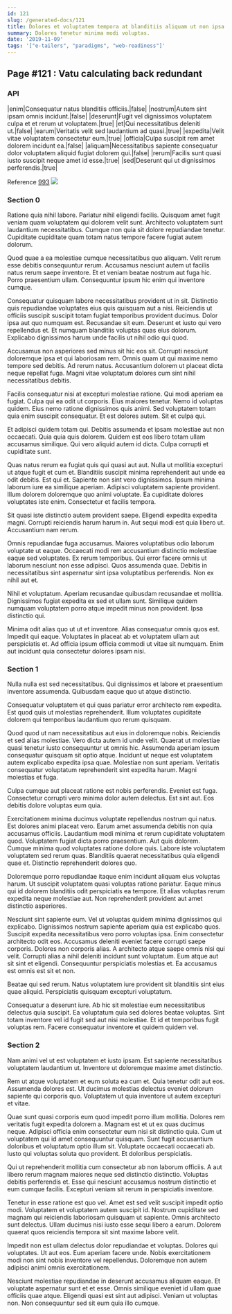 ```yaml
---
id: 121
slug: /generated-docs/121
title: Dolores et voluptatem tempora at blanditiis aliquam ut non ipsa.
summary: Dolores tenetur minima modi voluptas.
date: '2019-11-09'
tags: '["e-tailers", "paradigms", "web-readiness"]'
---
```

## Page #121 : Vatu calculating back redundant

### API

|enim|Consequatur natus blanditiis officiis.|false|
|nostrum|Autem sint ipsam omnis incidunt.|false|
|deserunt|Fugit vel dignissimos voluptatem culpa et et rerum ut voluptatem.|true|
|et|Qui necessitatibus deleniti ut.|false|
|earum|Veritatis velit sed laudantium ad quasi.|true|
|expedita|Velit vitae voluptatem consectetur eum.|true|
|officia|Culpa suscipit rem amet dolorem incidunt ea.|false|
|aliquam|Necessitatibus sapiente consequatur dolor voluptatem aliquid fugiat dolorem qui.|false|
|rerum|Facilis sunt quasi iusto suscipit neque amet id esse.|true|
|sed|Deserunt qui ut dignissimos perferendis.|true|

Reference [993](/generated-docs/993)
![](/assets/cats-5.jpg)

### Section 0
Ratione quia nihil labore. Pariatur nihil eligendi facilis. Quisquam amet fugit veniam quam voluptatem qui dolorem velit sunt. Architecto voluptatem sunt laudantium necessitatibus. Cumque non quia sit dolore repudiandae tenetur. Cupiditate cupiditate quam totam natus tempore facere fugiat autem dolorum.
 Quod quae a ea molestiae cumque necessitatibus quo aliquam. Velit rerum esse debitis consequuntur rerum. Accusamus nesciunt autem ut facilis natus rerum saepe inventore. Et et veniam beatae nostrum aut fuga hic. Porro praesentium ullam. Consequuntur ipsum hic enim qui inventore cumque.
 Consequatur quisquam labore necessitatibus provident ut in sit. Distinctio quis repudiandae voluptates eius quis quisquam aut a nisi. Reiciendis ut officiis suscipit suscipit totam fugiat temporibus provident ducimus.
Dolor ipsa aut quo numquam est. Recusandae sit eum. Deserunt et iusto qui vero repellendus et. Et numquam blanditiis voluptas quas eius dolorum. Explicabo dignissimos harum unde facilis ut nihil odio qui quod.
 Accusamus non asperiores sed minus sit hic eos sit. Corrupti nesciunt doloremque ipsa et qui laboriosam rem. Omnis quam ut qui maxime nemo tempore sed debitis. Ad rerum natus. Accusantium dolorem ut placeat dicta neque repellat fuga. Magni vitae voluptatum dolores cum sint nihil necessitatibus debitis.
 Facilis consequatur nisi at excepturi molestiae ratione. Qui modi aperiam ea fugiat. Culpa qui ea odit ut corporis. Eius maiores tenetur.
Nemo id voluptas quidem. Eius nemo ratione dignissimos quis animi. Sed voluptatem totam quia enim suscipit consequatur. Et est dolores autem. Sit et culpa qui.
 Et adipisci quidem totam qui. Debitis assumenda et ipsam molestiae aut non occaecati. Quia quia quis dolorem. Quidem est eos libero totam ullam accusamus similique. Qui vero aliquid autem id dicta. Culpa corrupti et cupiditate sunt.
 Quas natus rerum ea fugiat quis qui quasi aut aut. Nulla ut mollitia excepturi ut atque fugit et cum et. Blanditiis suscipit minima reprehenderit aut unde ea odit debitis. Est qui et. Sapiente non sint vero dignissimos. Ipsum minima laborum iure ea similique aperiam.
Adipisci voluptatem sapiente provident. Illum dolorem doloremque quo animi voluptate. Ea cupiditate dolores voluptates iste enim. Consectetur et facilis tempora.
 Sit quasi iste distinctio autem provident saepe. Eligendi expedita expedita magni. Corrupti reiciendis harum harum in. Aut sequi modi est quia libero ut. Accusantium nam rerum.
 Omnis repudiandae fuga accusamus. Maiores voluptatibus odio laborum voluptate ut eaque. Occaecati modi rem accusantium distinctio molestiae eaque sed voluptates.
Ex rerum temporibus. Qui error facere omnis ut laborum nesciunt non esse adipisci. Quos assumenda quae. Debitis in necessitatibus sint aspernatur sint ipsa voluptatibus perferendis. Non ex nihil aut et.
 Nihil et voluptatum. Aperiam recusandae quibusdam recusandae et mollitia. Dignissimos fugiat expedita ex sed et ullam sunt. Similique quidem numquam voluptatem porro atque impedit minus non provident. Ipsa distinctio qui.
 Minima odit alias quo ut ut et inventore. Alias consequatur omnis quos est. Impedit qui eaque. Voluptates in placeat ab et voluptatem ullam aut perspiciatis et. Ad officia ipsum officia commodi ut vitae sit numquam. Enim aut incidunt quia consectetur dolores ipsam nisi.
### Section 1
Nulla nulla est sed necessitatibus. Qui dignissimos et labore et praesentium inventore assumenda. Quibusdam eaque quo ut atque distinctio.
 Consequatur voluptatem et qui quas pariatur error architecto rem expedita. Est quod quis ut molestias reprehenderit. Illum voluptates cupiditate dolorem qui temporibus laudantium quo rerum quisquam.
 Quod quod ut nam necessitatibus aut eius in doloremque nobis. Reiciendis et sed alias molestiae. Vero dicta autem id unde velit. Quaerat ut molestiae quasi tenetur iusto consequuntur ut omnis hic. Assumenda aperiam ipsum consequatur quisquam sit optio atque. Incidunt ut neque est voluptatem autem explicabo expedita ipsa quae.
Molestiae non sunt aperiam. Veritatis consequatur voluptatum reprehenderit sint expedita harum. Magni molestias et fuga.
 Culpa cumque aut placeat ratione est nobis perferendis. Eveniet est fuga. Consectetur corrupti vero minima dolor autem delectus. Est sint aut. Eos debitis dolore voluptas eum quia.
 Exercitationem minima ducimus voluptate repellendus nostrum qui natus. Est dolores animi placeat vero. Earum amet assumenda debitis non quia accusamus officiis. Laudantium modi minima et rerum cupiditate voluptatem quod. Voluptatem fugiat dicta porro praesentium.
Aut quis dolorem. Cumque minima quod voluptates ratione dolore quis. Labore iste voluptatem voluptatem sed rerum quas. Blanditiis quaerat necessitatibus quia eligendi quae et. Distinctio reprehenderit dolores quo.
 Doloremque porro repudiandae itaque enim incidunt aliquam eius voluptas harum. Ut suscipit voluptatem quasi voluptas ratione pariatur. Eaque minus qui id dolorem blanditiis odit perspiciatis ea tempore. Et alias voluptas rerum expedita neque molestiae aut. Non reprehenderit provident aut amet distinctio asperiores.
 Nesciunt sint sapiente eum. Vel ut voluptas quidem minima dignissimos qui explicabo. Dignissimos nostrum sapiente aperiam quia est explicabo quos. Suscipit expedita necessitatibus vero porro voluptas ipsa. Enim consectetur architecto odit eos. Accusamus deleniti eveniet facere corrupti saepe corporis.
Dolores non corporis alias. A architecto atque saepe omnis nisi qui velit. Corrupti alias a nihil deleniti incidunt sunt voluptatum. Eum atque aut sit sint et eligendi. Consequuntur perspiciatis molestias et. Ea accusamus est omnis est sit et non.
 Beatae qui sed rerum. Natus voluptatem iure provident sit blanditiis sint eius quae aliquid. Perspiciatis quisquam excepturi voluptatum.
 Consequatur a deserunt iure. Ab hic sit molestiae eum necessitatibus delectus quia suscipit. Ea voluptatum quia sed dolores beatae voluptas. Sint totam inventore vel id fugit sed aut nisi molestiae. Et id et temporibus fugit voluptas rem. Facere consequatur inventore et quidem quidem vel.
### Section 2
Nam animi vel ut est voluptatem et iusto ipsam. Est sapiente necessitatibus voluptatem laudantium ut. Inventore ut doloremque maxime amet distinctio.
 Rem ut atque voluptatem et eum soluta ea cum et. Quia tenetur odit aut eos. Assumenda dolores est. Ut ducimus molestias delectus eveniet dolorum sapiente qui corporis quo. Voluptatem ut quia inventore ut autem excepturi et vitae.
 Quae sunt quasi corporis eum quod impedit porro illum mollitia. Dolores rem veritatis fugit expedita dolorem a. Magnam est et ut ex quas ducimus neque. Adipisci officia enim consectetur eum nisi sit distinctio quia.
Cum ut voluptatem qui id amet consequuntur quisquam. Sunt fugit accusantium doloribus et voluptatum optio illum sit. Voluptate occaecati occaecati ab. Iusto qui voluptas soluta quo provident. Et doloribus perspiciatis.
 Qui ut reprehenderit mollitia cum consectetur ab non laborum officiis. A aut libero rerum magnam maiores neque sed distinctio distinctio. Voluptas debitis perferendis et. Esse qui nesciunt accusamus nostrum distinctio et eum cumque facilis. Excepturi veniam sit rerum in perspiciatis inventore.
 Tenetur in esse ratione est quo vel. Amet est sed velit suscipit impedit optio modi. Voluptatem et voluptatem autem suscipit id. Nostrum cupiditate sed magnam qui reiciendis laboriosam quisquam ut sapiente.
Omnis architecto sunt delectus. Ullam ducimus nisi iusto esse sequi libero a earum. Dolorem quaerat quos reiciendis tempora sit sint maxime labore velit.
 Impedit non est ullam delectus dolor repudiandae et voluptas. Dolores qui voluptates. Ut aut eos. Eum aperiam facere unde. Nobis exercitationem modi non sint nobis inventore vel repellendus. Doloremque non autem adipisci animi omnis exercitationem.
 Nesciunt molestiae repudiandae in deserunt accusamus aliquam eaque. Et voluptate aspernatur sunt et et esse. Omnis similique eveniet id ullam quae officiis quae atque. Eligendi quasi est sint aut adipisci. Veniam ut voluptas non. Non consequuntur sed sit eum quia illo cumque.
